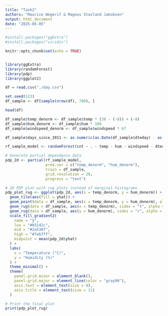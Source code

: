 ```yaml
---
title: "Task2"
authors: "Maurice Wegerif & Magnus Stavland Jakobsen"
output: html_document
date: "2025-05-05"
---
```

```r
#install.packages("ggExtra")
#install.packages("viridis")
```


```r
knitr::opts_chunk$set(echo = TRUE)


library(ggExtra)
library(randomForest)
library(pdp)
library(ggplot2)
```

```r

df = read.csv("./day.csv")

set.seed(123)
df_sample <- df[sample(nrow(df), 700), ]

head(df)

df_sample$temp_denorm <- df_sample$temp * (39 - (-8)) + (-8)           # t_min = -8, t_max = 39
df_sample$hum_denorm <- df_sample$hum * 100                            # max hum = 100
df_sample$windspeed_denorm <- df_sample$windspeed * 67       

df_sample$days_since_2011 <- as.numeric(as.Date(df_sample$dteday) - as.Date("2011-01-01"))
```

```r
rf_sample_model <- randomForest(cnt ~ . - temp - hum - windspeed - dteday, data = df_sample)
```

```r
# Generate partial dependence data
pdp_2d <- partial(rf_sample_model,
                  pred.var = c("temp_denorm", "hum_denorm"),
                  train = df_sample,
                  grid.resolution = 20, 
                  progress = "text")
```

```r
# 2D PDP plot with rug plots instead of marginal histograms
pdp_plot_rug <- ggplot(pdp_2d, aes(x = temp_denorm, y = hum_denorm)) +
  geom_tile(aes(fill = yhat)) +
  geom_point(data = df_sample, aes(x = temp_denorm, y = hum_denorm), alpha = 0) +  # for PDP compatibility
  geom_rug(data = df_sample, aes(x = temp_denorm), sides = "t", alpha = 0.5, inherit.aes = FALSE) +  # top rug
  geom_rug(data = df_sample, aes(y = hum_denorm), sides = "r", alpha = 0.5, inherit.aes = FALSE) +  # right rug
  scale_fill_gradient2(
    name = "ŷ",
    low = "#03142c",    
    mid = "#2a5387",    
    high = "#7eb7ff",   
    midpoint = mean(pdp_2d$yhat)
  ) +
  labs(
    x = "Temperature (°C)",
    y = "Humidity (%)"
  ) +
  theme_minimal() +
  theme(
    panel.grid.minor = element_blank(),
    panel.grid.major = element_line(color = "gray90"),
    axis.text = element_text(size = 9),
    axis.title = element_text(size = 11)
  )

# Print the final plot
print(pdp_plot_rug)
```